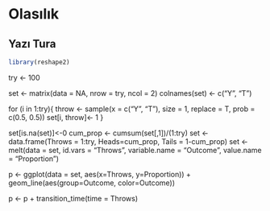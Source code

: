 # Olasılık

## Yazı Tura

```r
library(reshape2)
```

try <- 100

set <- matrix(data = NA, nrow = try, ncol = 2)
colnames(set) <- c("Y", "T")

for (i in 1:try){
  throw <- sample(x = c("Y", "T"), size = 1, replace = T, prob = c(0.5, 0.5))
  set[i, throw]<- 1
}

set[is.na(set)]<-0
cum_prop <- cumsum(set[,1])/(1:try)
set <- data.frame(Throws = 1:try, Heads=cum_prop, Tails = 1-cum_prop)
set <- melt(data = set, id.vars = "Throws", variable.name = "Outcome", value.name = "Proportion")

p <- ggplot(data = set, aes(x=Throws, y=Proportion)) + 
  geom_line(aes(group=Outcome, color=Outcome))

  
p <- p + transition_time(time = Throws)

